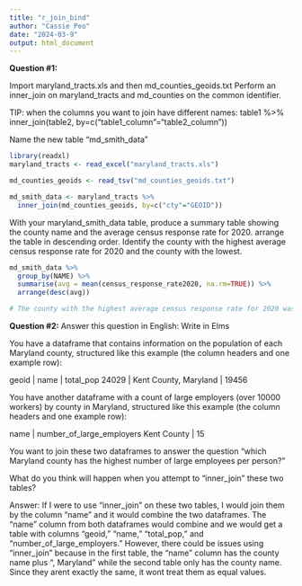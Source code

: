 ```yaml
---
title: "r_join_bind"
author: "Cassie Peo"
date: "2024-03-9"
output: html_document
---
```


**Question #1:**

Import maryland_tracts.xls and then md_counties_geoids.txt Perform an
inner_join on maryland_tracts and md_counties on the common identifier.

TIP: when the columns you want to join have different names: table1 %\>%
inner_join(table2, by=c("table1_column"="table2_column"))

Name the new table "md_smith_data"

```r
library(readxl)
maryland_tracts <- read_excel("maryland_tracts.xls")

md_counties_geoids <- read_tsv("md_counties_geoids.txt")

md_smith_data <- maryland_tracts %>%
  inner_join(md_counties_geoids, by=c("cty"="GEOID"))


```

With your maryland_smith_data table, produce a summary table showing the
county name and the average census response rate for 2020. arrange the
table in descending order. Identify the county with the highest average
census response rate for 2020 and the county with the lowest.

```r

md_smith_data %>%
  group_by(NAME) %>%
  summarise(avg = mean(census_response_rate2020, na.rm=TRUE)) %>%
  arrange(desc(avg))

# The county with the highest average census response rate for 2020 was Howard County with an average census response rate of 81.9%. The county with the lowesr average census response rate for 2020 was Worcester County with an average census response rate of 50.5%.

```

**Question #2:** Answer this question in English: Write in Elms

You have a dataframe that contains information on the population of each
Maryland county, structured like this example (the column headers and
one example row):

geoid \| name \| total_pop 24029 \| Kent County, Maryland \| 19456

You have another dataframe with a count of large employers (over 10000
workers) by county in Maryland, structured like this example (the column
headers and one example row):

name \| number_of_large_employers Kent County \| 15

You want to join these two dataframes to answer the question "which
Maryland county has the highest number of large employees per person?"

What do you think will happen when you attempt to "inner_join" these two
tables?

Answer: If I were to use "inner_join" on these two tables, I would join them by the column "name" and it would combine the two dataframes. The "name" column from both dataframes would combine and we would get a table with columns "geoid," "name," "total_pop," and "number_of_large_employers." However, there could be issues using "inner_join" because in the first table, the "name" column has the county name plus ", Maryland" while the second table only has the county name. Since they arent exactly the same, it wont treat them as equal values. 